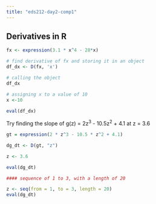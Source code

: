 ```yaml
---
title: "eds212-day2-comp1"
---
```


## Derivatives in R

```r
fx <- expression(3.1 * x^4 - 28*x)

# find derivative of fx and storing it in an object
df_dx <- D(fx, 'x')

# calling the object
df_dx

# assigning x to a value of 10
x <-10

eval(df_dx)
```

Try finding the slope of g(z) = 2z^3^ - 10.5z^2^ + 4.1 at z = 3.6

```r

gt = expression(2 * z^3 - 10.5 * z^2 + 4.1)

dg_dt <- D(gt, "z")

z <- 3.6

eval(dg_dt)

#### sequence of 1 to 3, with a length of 20

z <- seq(from = 1, to = 3, length = 20)
eval(dg_dt)

```
